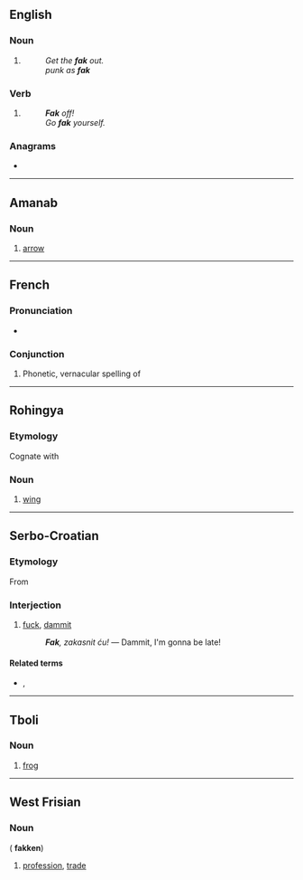 {{also|fák|FÁK|fåk|Fäk}}
==English==

===Noun===
{{en-noun|-}}

# {{lb|en|nonstandard}} {{alternative form of|fuck|lang=en}}
#: ''Get the '''fak''' out.''
#: ''punk as '''fak'''''

===Verb===
{{head|en|verb}}

# {{lb|en|nonstandard}} {{alternative form of|fuck|lang=en}}
#: '''''Fak''' off!''
#: ''Go '''fak''' yourself.''

===Anagrams===
* {{anagrams|en|AFK|FKA|f.k.a.|f/k/a|fka|kaf}}

----

==Amanab==

===Noun===
{{head|amn|noun}}

# [[arrow]]

----

==French==

===Pronunciation===
* {{fr-IPA}}

===Conjunction===
{{head|fr|conjunction}}

# {{lb|fr|Quebec|informal}} Phonetic, vernacular spelling of '''{{l|fr|fait que}}'''

----

==Rohingya==

===Etymology===
Cognate with {{cog|as|পাখি}}

===Noun===
{{head|rhg|noun}}

# [[wing]]

----

==Serbo-Croatian==

===Etymology===
From {{etyl|en|sh}} {{m|en|fuck}}

===Interjection===
{{sh-interjection}}

# {{lb|sh|colloquial}} [[fuck]], [[dammit]]
#: '''''Fak''', zakasnit ću!'' — Dammit, I'm gonna be late!

====Related terms====
* {{l|sh|sranje}}, {{l|sh|šit}}

----

==Tboli==

===Noun===
{{head|tbl|noun}}

# [[frog]]

----

==West Frisian==

===Noun===
{{head|fy|noun|g=n}} ({{g|p}} '''fakken''')

# [[profession]], [[trade]]